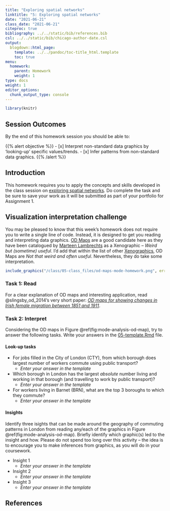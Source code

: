 ```yaml
---
title: "Exploring spatial networks"
linktitle: "5: Exploring spatial networks"
date: "2021-06-21"
class_date: "2021-06-21"
citeproc: true
bibliography: ../../static/bib/references.bib
csl: ../../static/bib/chicago-author-date.csl
output:
  blogdown::html_page:
    template: ../../pandoc/toc-title_html.template
    toc: true
menu:
  homework:
    parent: Homework
    weight: 1
type: docs
weight: 1
editor_options:
  chunk_output_type: console
---
```


```r
library(knitr)
```

## Session Outcomes

By the end of this homework session you should be able to:

{{% alert objective %}}
- [x] Interpret non-standard data graphics by 'looking-up' specific values/trends.
- [x] Infer patterns from non-standard data graphics.
{{% /alert %}}

## Introduction

This homework requires you to apply the concepts and skills developed in the class session on [exploring spatial networks](/class/05-class/). Do complete the task and be sure to save your work as it will be submitted as part of your portfolio for Assignment 1.

## Visualization interpretation challenge

You may be pleased to know that this week's homework does not require you to write a single line of code. Instead, it is designed to get you reading and interpreting data graphics. [OD Maps](https://xeno.graphics/od-map/) are a good candidate here as they have been catalogued by [Marteen Lambrechts](https://www.maartenlambrechts.com) as a Xenographic -- *Weird but (sometime) useful*. I'd add that within the list of other [Xenographics](https://xeno.graphics), OD Maps are *Not that weird and often useful*. Nevertheless, they do take some interpretation.


```r
include_graphics("/class/05-class_files/od-maps-mode-homework.png", error = FALSE)
```
###  Task 1: Read

For a clear explanation of OD maps and interesting application, read @slingsby_od_2014's very short paper: [*OD maps for showing changes in Irish female migration between 1851 and 1911*](https://openaccess.city.ac.uk/id/eprint/8483/).

### Task 2: Interpret

Considering the OD maps in Figure \@ref(fig:mode-analysis-od-map), try to answer the following tasks. Write your answers in the  [<i class="fab fa-r-project"></i> 05-template.Rmd](/homework/04-homework_files/05-template.Rmd) file.

#### Look-up tasks

* For jobs filled in the City of London (CTY), from which borough does largest number of workers commute using public transport?
  + *Enter your answer in the template*
* Which borough in London has the largest *absolute* number living and working in that borough (and travelling to work by public transport)?
  + *Enter your answer in the template*
* For workers living in Barnet (BRN), what are the top 3 boroughs to which they commute?
  + *Enter your answer in the template*


#### Insights

Identify three isights that can be made around the geography of commuting patterns in London from reading any/each of the graphics in Figure \@ref(fig:mode-analysis-od-map). Briefly identify which graphic(s) led to the insight and how. Please do not spend too long over this activity -- the idea is to encourage you to make inferences from graphics, as you will do in your coursework.

* Insight 1
  + *Enter your answer in the template*
* Insight 2
  + *Enter your answer in the template*
* Insight 3
  + *Enter your answer in the template*

## References
